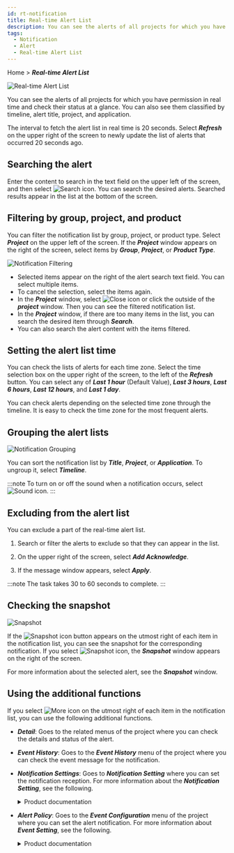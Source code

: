 ```yaml
---
id: rt-notification
title: Real-time Alert List
description: You can see the alerts of all projects for which you have permission in real time and check their status at a glance.
tags:
  - Notification
  - Alert
  - Real-time Alert List
---
```


Home > **_Real-time Alert List_**

![Real-time Alert List](/img/rt-notification.png)

You can see the alerts of all projects for which you have permission in real time and check their status at a glance. You can also see them classified by timeline, alert title, project, and application.

The interval to fetch the alert list in real time is 20 seconds. Select **_Refresh_** on the upper right of the screen to newly update the list of alerts that occurred 20 seconds ago.

## Searching the alert

Enter the content to search in the text field on the upper left of the screen, and then select ![Search icon](/img/ico-search.svg). You can search the desired alerts. Searched results appear in the list at the bottom of the screen.

## Filtering by group, project, and product

You can filter the notification list by group, project, or product type. Select **_Project_** on the upper left of the screen. If the **_Project_** window appears on the right of the screen, select items by **_Group_**, **_Project_**, or **_Product Type_**.

![Notification Filtering](/img/rt-notification-filter.png)

-   Selected items appear on the right of the alert search text field. You can select multiple items.
-   To cancel the selection, select the items again.
-   In the **_Project_** window, select ![Close icon](/img/ico-close.svg) or click the outside of the **_project_** window. Then you can see the filtered notification list.
-   In the **_Project_** window, if there are too many items in the list, you can search the desired item through **_Search_**.
-   You can also search the alert content with the items filtered.

## Setting the alert list time

You can check the lists of alerts for each time zone. Select the time selection box on the upper right of the screen, to the left of the **_Refresh_** button. You can select any of **_Last 1 hour_** (Default Value), **_Last 3 hours_**, **_Last 6 hours_**, **_Last 12 hours_**, and **_Last 1 day_**.

You can check alerts depending on the selected time zone through the timeline. It is easy to check the time zone for the most frequent alerts.

## Grouping the alert lists

![Notification Grouping](/img/rt-notification-grouping.png)

You can sort the notification list by **_Title_**, **_Project_**, or **_Application_**. To ungroup it, select **_Timeline_**.

:::note
To turn on or off the sound when a notification occurs, select ![Sound icon](/img/ico-noti-sound.svg).
:::

## Excluding from the alert list

You can exclude a part of the real-time alert list. 

1.  Search or filter the alerts to exclude so that they can appear in the list. 

2.  On the upper right of the screen, select **_Add Acknowledge_**.

3.  If the message window appears, select **_Apply_**.

:::note
The task takes 30 to 60 seconds to complete.
:::

## Checking the snapshot

![Snapshot](/img/rt-notification-snapshot.png)

If the ![Snapshot icon](/img/ico-detail.svg) button appears on the utmost right of each item in the notification list, you can see the snapshot for the corresponding notification. If you select ![Snapshot icon](/img/ico-detail.svg), the **_Snapshot_** window appears on the right of the screen.

For more information about the selected alert, see the **_Snapshot_** window.

## Using the additional functions

If you select ![More icon](/img/ico-more.svg) on the utmost right of each item in the notification list, you can use the following additional functions.

-   **_Detail_**: Goes to the related menus of the project where you can check the details and status of the alert.

-   **_Event History_**: Goes to the **_Event History_** menu of the project where you can check the event message for the notification.

-   **_Notification Settings_**: Goes to **_Notification Setting_** where you can set the notification reception. For more information about the **_Notification Setting_**, see the following.

    <details>
    <summary>Product documentation</summary>

    -   Application Monitoring > [Alert Notification Setting](../java/set-receive-event)
    -   Server Monitoring > [Alert Notification Setting](../server/set-receive-event)
    -   Database Monitoring > [Alert Notification Setting](../mysql/set-receive-event)
    -   Kubernetes Monitoring > [Alert Notification Setting](../kubernetes/set-receive-event)
    -   Amazon ECS > [Alert Notification Setting](../amazon-ecs/set-receive-event)
    -   Amazon CloudWatch > [Alert Notification Setting](../amazon-cloudwatch/set-receive-event)
    -   Azure Monitor > [Alert Notification Setting](../azure/set-receive-event)
    -   Naver Cloud Monitoring > [Alert Notification Setting](../ncloud/set-receive-event)
    -   Oracle Cloud Monitor > [Alert Notification Setting](../oracle-cloud/set-receive-event)

    </details>

-   **_Alert Policy_**: Goes to the **_Event Configuration_** menu of the project where you can set the alert notification. For more information about **_Event Setting_**, see the following.

    <details>
    <summary>Product documentation</summary>

    -   [Application Alert](../java/apm-set-notice)
    -   [Server Alert](../server/set-notice)
    -   [Database Alert](../mysql/set-notice)
    -   [Container Alert](../kubernetes/set-notice)
    -   [Log Alert Setting](../log/set-notice)
    -   Amazon ECS > [Metrics alert](../amazon-ecs/metric-warning-notice)
    -   Amazon CloudWatch > [Metrics alert](../amazon-cloudwatch/metric-warning-notice)
    -   Azure Monitor > [Metrics alert](../azure/metric-warning-notice)
    -   Naver Cloud Monitoring > [Metrics alert](../ncloud/metric-warning-notice)
    -   Oracle Cloud Monitor > [Metrics alert](../oracle-cloud/metric-warning-notice)

    </details>
